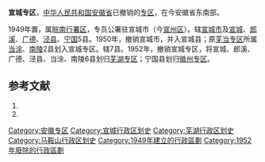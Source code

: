 '''宣城专区'''，[[中华人民共和国|中华人民共和国]][[安徽省|安徽省]]已撤销的[[专区|专区]]，在今安徽省东南部。

1949年置，属[[皖南行署区|皖南行署区]]，专员公署驻宣城市（今[[宣州区|宣州区]]）。辖[[宣城市|宣城市]]及[[宣城县|宣城]]、[[郎溪县|郎溪]]、[[广德县|广德]]、[[泾县|泾县]]、[[宁国县|宁国]]5县。1950年，撤销宣城市，并入宣城县；原[[芜当专区|芜当专区]]所属[[当涂县|当涂]]、[[南陵县|南陵]]2县划入宣城专区。辖7县。1952年，撤销宣城专区，将宣城、郎溪、广德、泾县、当涂、南陵6县划归[[芜湖专区|芜湖专区]]；宁国县划归[[徽州专区|徽州专区]]。

== 参考文献 ==
# {{Cite book | author = 戴均良等 | title = 《中国古今地名大词典》 | location = 上海 | publisher = 上海辞书出版社 | date = 2005 | language = zh-hans }}
# {{Cite book | author = 史为乐 | title = 《中华人民共和国政区沿革（1949-2002）》 | location = 北京 | publisher = 人民出版社 | date = 2006 | language = zh-hans }}
{{安徽省历史二级政区|nocat}}
{{中华人民共和国行政区划小作品}}
[[Category:安徽专区|Category:安徽专区]]
[[Category:宣城行政区划史|Category:宣城行政区划史]]
[[Category:芜湖行政区划史|Category:芜湖行政区划史]]
[[Category:马鞍山行政区划史|Category:马鞍山行政区划史]]
[[Category:1949年建立的行政區劃|Category:1949年建立的行政區劃]]
[[Category:1952年廢除的行政區劃|Category:1952年廢除的行政區劃]]